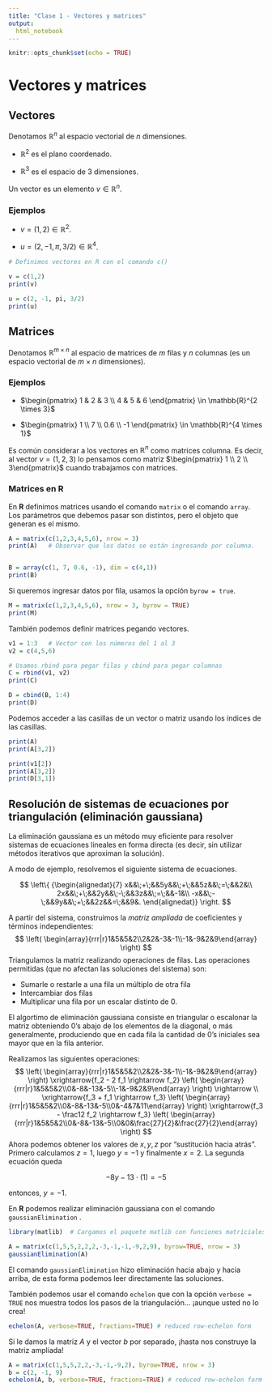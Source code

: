---
title: "Clase 1 - Vectores y matrices"
output: 
  html_notebook
---

\newcommand{\R}{\mathbb{R}}
\newcommand{\E}{\mathcal{E}}
\newcommand{\B}{\mathcal{B}}
\DeclareMathOperator{\rank}{rango}
\DeclareMathOperator{\proj}{proj}

$$
\newcommand{\mathbb{R}}{\mathbb{R}}
\newcommand{\mathcal{E}}{\mathcal{E}}
\newcommand{\mathcal{B}}{\mathcal{B}}
\DeclareMathOperator{\mathop{\mathrm{rango}}}{rango}
\DeclareMathOperator{\mathop{\mathrm{proj}}}{proj}
$$

```{r setup, include=FALSE}
knitr::opts_chunk$set(echo = TRUE)
```

# Vectores y matrices

## Vectores

Denotamos $\mathbb{R}^n$ al espacio vectorial de $n$ dimensiones.

-   $\mathbb{R}^2$ es el plano coordenado.

-   $\mathbb{R}^3$ es el espacio de 3 dimensiones.

Un vector es un elemento $v \in \mathbb{R}^n$.

### Ejemplos

-   $v = (1,2) \in \mathbb{R}^2$.

-   $u = (2, -1, \pi, 3/2) \in \mathbb{R}^4$.

```{r}
# Definimos vectores en R con el comando c()

v = c(1,2)
print(v)

u = c(2, -1, pi, 3/2)
print(u)


```

## Matrices

Denotamos $\mathbb{R}^{m \times n}$ al espacio de matrices de $m$ filas y $n$ columnas (es un espacio vectorial de $m \times n$ dimensiones).

### Ejemplos

-   $\begin{pmatrix} 1 & 2 & 3 \\ 4 & 5 & 6 \end{pmatrix} \in \mathbb{R}^{2 \times 3}$

-   $\begin{pmatrix} 1 \\ 7 \\ 0.6 \\ -1 \end{pmatrix} \in \mathbb{R}^{4 \times 1}$

Es común considerar a los vectores en $\mathbb{R}^n$ como matrices columna. Es decir, al vector $v=(1,2,3)$ lo pensamos como matriz $\begin{pmatrix} 1 \\ 2 \\ 3\end{pmatrix}$ cuando trabajamos con matrices.

### Matrices en R

En **R** definimos matrices usando el comando `matrix` o el comando `array`. Los parámetros que debemos pasar son distintos, pero el objeto que generan es el mismo.

```{r}
A = matrix(c(1,2,3,4,5,6), nrow = 3)
print(A)   # Observar que los datos se están ingresando por columna.


B = array(c(1, 7, 0.6, -1), dim = c(4,1))
print(B)
```

Si queremos ingresar datos por fila, usamos la opción `byrow = true`.

```{r}
M = matrix(c(1,2,3,4,5,6), nrow = 3, byrow = TRUE)
print(M)
```

También podemos definir matrices pegando vectores.

```{r}
v1 = 1:3   # Vector con los números del 1 al 3
v2 = c(4,5,6)

# Usamos rbind para pegar filas y cbind para pegar columnas
C = rbind(v1, v2)
print(C)

D = cbind(B, 1:4)
print(D)

```

Podemos acceder a las casillas de un vector o matriz usando los índices de las casillas.

```{r}
print(A)
print(A[3,2])

print(v1[2])
print(A[3,2])
print(D[3,1])

```

## Resolución de sistemas de ecuaciones por triangulación (eliminación gaussiana)

La eliminación gaussiana es un método muy eficiente para resolver sistemas de ecuaciones lineales en forma directa (es decir, sin utilizar métodos iterativos que aproximan la solución).

A modo de ejemplo, resolvemos el siguiente sistema de ecuaciones.

$$
\left\{ {\begin{alignedat}{7}
x&&\;+\;&&5y&&\;+\;&&5z&&\;=\;&&2&\\
2x&&\;+\;&&2y&&\;-\;&&3z&&\;=\;&&-1&\\
-x&&\;-\;&&9y&&\;+\;&&2z&&=\;&&9&.
\end{alignedat}} \right.
$$

A partir del sistema, construimos la *matriz ampliada* de coeficientes y términos independientes: $$
\left(
\begin{array}{rrr|r}1&5&5&2\\2&2&-3&-1\\-1&-9&2&9\end{array}
\right)
$$ Triangulamos la matriz realizando operaciones de filas. Las operaciones permitidas (que no afectan las soluciones del sistema) son:

-   Sumarle o restarle a una fila un múltiplo de otra fila
-   Intercambiar dos filas
-   Multiplicar una fila por un escalar distinto de 0.

El algortimo de eliminación gaussiana consiste en triangular o escalonar la matriz obteniendo 0's abajo de los elementos de la diagonal, o más generalmente, produciendo que en cada fila la cantidad de 0's iniciales sea mayor que en la fila anterior.

Realizamos las siguientes operaciones: $$
\left(
\begin{array}{rrr|r}1&5&5&2\\2&2&-3&-1\\-1&-9&2&9\end{array}
\right)
\xrightarrow{f_2 - 2 f_1 \rightarrow f_2} 
\left(
\begin{array}{rrr|r}1&5&5&2\\0&-8&-13&-5\\-1&-9&2&9\end{array}
\right)
\rightarrow \\
\xrightarrow{f_3 + f_1 \rightarrow f_3} 
\left(
\begin{array}{rrr|r}1&5&5&2\\0&-8&-13&-5\\0&-4&7&11\end{array}
\right)
\xrightarrow{f_3 - \frac12 f_2 \rightarrow f_3} 
\left(
\begin{array}{rrr|r}1&5&5&2\\0&-8&-13&-5\\0&0&\frac{27}{2}&\frac{27}{2}\end{array}
\right)
$$Ahora podemos obtener los valores de $x, y, z$ por "sustitución hacia atrás". Primero calculamos $z = 1$, luego $y = -1$ y finalmente $x = 2$. La segunda ecuación queda

$$
-8y -13 \cdot (1)=-5
$$

entonces, $y = -1$.

En **R** podemos realizar eliminación gaussiana con el comando `gaussianElimination` .

```{r}
library(matlib)  # Cargamos el paquete matlib con funciones matriciales para  enseñanza de álgebra lineal

A = matrix(c(1,5,5,2,2,2,-3,-1,-1,-9,2,9), byrow=TRUE, nrow = 3)
gaussianElimination(A)
```

El comando `gaussianElimination` hizo eliminación hacia abajo y hacia arriba, de esta forma podemos leer directamente las soluciones.

También podemos usar el comando `echelon` que con la opción `verbose = TRUE` nos muestra todos los pasos de la triangulación... ¡aunque usted no lo crea!

```{r}
echelon(A, verbose=TRUE, fractions=TRUE) # reduced row-echelon form

```

Si le damos la matriz $A$ y el vector $b$ por separado, ¡hasta nos construye la matriz ampliada!

```{r}
A = matrix(c(1,5,5,2,2,-3,-1,-9,2), byrow=TRUE, nrow = 3)
b = c(2, -1, 9)
echelon(A, b, verbose=TRUE, fractions=TRUE) # reduced row-echelon form
```
